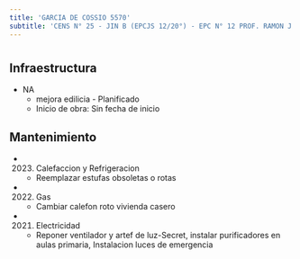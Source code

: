 ```yaml
---
title: 'GARCIA DE COSSIO 5570'
subtitle: 'CENS N° 25 - JIN B (EPCJS 12/20°) - EPC N° 12 PROF. RAMON J. GENE'
---
```


#
## Infraestructura

* NA 
    + mejora edilicia - Planificado 
    + Inicio de obra: Sin fecha de inicio 






## Mantenimiento

*  (2023) Calefaccion y Refrigeracion 
    + Reemplazar estufas obsoletas o rotas

*  (2022) Gas 
    + Cambiar calefon roto vivienda casero

*  (2021) Electricidad 
    + Reponer ventilador y artef de luz-Secret, instalar purificadores en aulas primaria, Instalacion luces de emergencia



